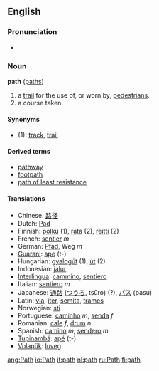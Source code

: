 ==English==
===Pronunciation===
*{{audio|en-us-path.ogg|Audio (US)}}

===Noun===
'''path''' ([[paths]])

#a [[trail]] for the use of, or worn by, [[pedestrian]]s.
#a course taken.

====Synonyms====
*(1): [[track]], [[trail]]

====Derived terms====
*[[pathway]]
*[[footpath]]
*[[path of least resistance]]

==== Translations ====
*Chinese: [[路径]]
*Dutch: [[Pad]]<!-- capitalised? -->
*Finnish: [[polku]] (1), [[rata]] (2), [[reitti]] (2)
*French: [[sentier]] ''m''
*German: [[Pfad]], Weg ''m''
*[[Guarani]]: [[ape]] (t-)
*Hungarian: [[gyalogút]] (1), [[út]] (2)
*Indonesian: [[jalur]]
*[[Interlingua]]: [[cammino]], [[sentiero]]
*Italian: [[sentiero]] ''m''
*Japanese: [[通路]] ([[つうろ]], tsūro) (?), [[パス]] (pasu)
*Latin: [[via]], [[iter]], [[semita]], [[trames]] 
*Norwegian: [[sti]]
*Portuguese: [[caminho]] ''m'', [[senda]] ''f''
*Romanian: [[cale]] ''f'', [[drum]] ''n''
*Spanish: [[camino]] ''m'', [[sendero]] ''m''
*[[Tupinambá]]: [[apé]] (t-)
*[[Volapük]]: [[luveg]]

[[ang:Path]]
[[io:Path]]
[[it:path]]
[[nl:path]]
[[ru:Path]]
[[fi:path]]